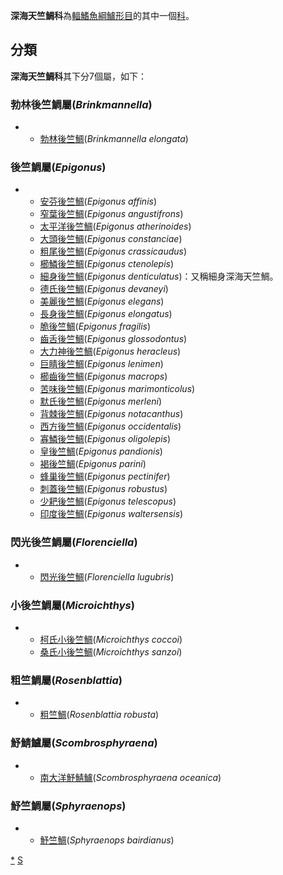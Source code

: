 {{Automatic taxobox
| taxon = Epigonidae
| authority = 
| image = Epigonus pandionis.jpg
| image_caption = 皇後竺鯛, ''Epigonus pandionis''
| subdivision_ranks = [[屬|屬]]
| subdivision = 見內文
}}
'''深海天竺鯛科'''為[[輻鰭魚綱|輻鰭魚綱]][[鱸形目|鱸形目]]的其中一個[[科|科]]。

==分類==
'''深海天竺鯛科'''其下分7個屬，如下：
===勃林後竺鯛屬(''Brinkmannella'')===
**[[勃林後竺鯛|勃林後竺鯛]](''Brinkmannella elongata'')
===後竺鯛屬(''Epigonus'')===
**[[安芬後竺鯛|安芬後竺鯛]](''Epigonus affinis'')
**[[窄葉後竺鯛|窄葉後竺鯛]](''Epigonus angustifrons'')
**[[太平洋後竺鯛|太平洋後竺鯛]](''Epigonus atherinoides'')
**[[大頭後竺鯛|大頭後竺鯛]](''Epigonus constanciae'')
**[[粗尾後竺鯛|粗尾後竺鯛]](''Epigonus crassicaudus'')
**[[櫛鱗後竺鯛|櫛鱗後竺鯛]](''Epigonus ctenolepis'')
**[[細身後竺鯛|細身後竺鯛]](''Epigonus denticulatus'')：又稱細身深海天竺鯛。
**[[德氏後竺鯛|德氏後竺鯛]](''Epigonus devaneyi'')
**[[美麗後竺鯛|美麗後竺鯛]](''Epigonus elegans'')
**[[長身後竺鯛|長身後竺鯛]](''Epigonus elongatus'')
**[[脆後竺鯛|脆後竺鯛]](''Epigonus fragilis'')
**[[齒舌後竺鯛|齒舌後竺鯛]](''Epigonus glossodontus'')
**[[大力神後竺鯛|大力神後竺鯛]](''Epigonus heracleus'')
**[[巨睛後竺鯛|巨睛後竺鯛]](''Epigonus lenimen'')
**[[櫛齒後竺鯛|櫛齒後竺鯛]](''Epigonus macrops'')
**[[苦味後竺鯛|苦味後竺鯛]](''Epigonus marimonticolus'')
**[[默氏後竺鯛|默氏後竺鯛]](''Epigonus merleni'')
**[[背棘後竺鯛|背棘後竺鯛]](''Epigonus notacanthus'')
**[[西方後竺鯛|西方後竺鯛]](''Epigonus occidentalis'')
**[[寡鱗後竺鯛|寡鱗後竺鯛]](''Epigonus oligolepis'')
**[[皇後竺鯛|皇後竺鯛]](''Epigonus pandionis'')
**[[褐後竺鯛|褐後竺鯛]](''Epigonus parini'')
**[[蜂巢後竺鯛|蜂巢後竺鯛]](''Epigonus pectinifer'')
**[[刺蓋後竺鯛|刺蓋後竺鯛]](''Epigonus robustus'')
**[[少耙後竺鯛|少耙後竺鯛]](''Epigonus telescopus'')
**[[印度後竺鯛|印度後竺鯛]](''Epigonus waltersensis'')
===閃光後竺鯛屬(''Florenciella'')===
**[[閃光後竺鯛|閃光後竺鯛]](''Florenciella lugubris'')
===小後竺鯛屬(''Microichthys'')===
**[[柯氏小後竺鯛|柯氏小後竺鯛]](''Microichthys coccoi'')
**[[桑氏小後竺鯛|桑氏小後竺鯛]](''Microichthys sanzoi'')
===粗竺鯛屬(''Rosenblattia'')===
**[[粗竺鯛|粗竺鯛]](''Rosenblattia robusta'')
===魣鯖鱸屬(''Scombrosphyraena'') ===
**[[南大洋魣鯖鱸|南大洋魣鯖鱸]](''Scombrosphyraena oceanica'')
===魣竺鯛屬(''Sphyraenops'')===
**[[魣竺鯛|魣竺鯛]](''Sphyraenops bairdianus'')

{{Taxonbar|from=Q1140474}}

[[Category:深海天竺鯛科|*]]
[[Category:鲈形目|S]]